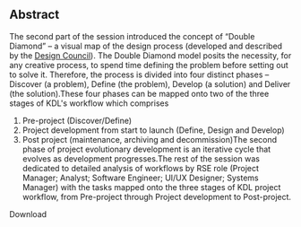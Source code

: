 ## Abstract

The second part of the session introduced the concept of “Double Diamond” – a visual map of the design process (developed and described by the [Design Council](https://www.designcouncil.org.uk/news-opinion/what-framework-innovation-design-councils-evolved-double-diamond)). The Double Diamond model posits the necessity, for any creative process, to spend time defining the problem before setting out to solve it. Therefore, the process is divided into four distinct phases – Discover (a problem), Define (the problem), Develop (a solution) and Deliver (the solution).These four phases can be mapped onto two of the three stages of KDL's workflow which comprises

1. Pre-project (Discover/Define)
2. Project development from start to launch (Define, Design and Develop)
3. Post project (maintenance, archiving and decommission)The second phase of project evolutionary development is an iterative cycle that evolves as development progresses.The rest of the session was dedicated to detailed analysis of workflows by RSE role (Project Manager; Analyst; Software Engineer; UI/UX Designer; Systems Manager) with the tasks mapped onto the three stages of KDL project workflow, from Pre-project through Project development to Post-project.

<Link link={{"discriminant":"download","value":"/assets/content/downloads/en/resources/events/madih-research-software-engineering-training/sessions/6/downloads-1-3-practices-2-pdf"}}>Download</Link>
